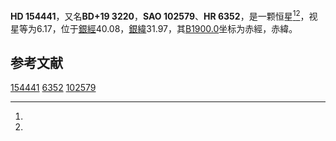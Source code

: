 {{Starbox begin
| name = HD 154441
}}
{{Starbox observe
| epoch = [[J2000.0|J2000.0]]
| constell = {{星座名待查}}<ref name=SIMBAD>{{cite web
 | url=http://simbad.u-strasbg.fr/simbad/sim-id?Ident=HR+6352
 | title=Pulsating variable Star
 | publisher=Centre de Données astronomiques de Strasbourg
 | work=SIMBAD
 | accessdate=2012-07-13
 | archive-date=2016-03-17
 | archive-url=https://web.archive.org/web/20160317214058/http://simbad.u-strasbg.fr/simbad/sim-id?Ident=HR+6352
 | dead-url=no
 }}</ref><ref name=DATA>{{cite web
 | url=http://vizier.u-strasbg.fr/viz-bin/VizieR-5?-out.add=.&-source=5050&-corr=PK=HR&-out.max=9999&HR=6352
 | title=VizieR Detailed Page
 | accessdate=2012-07-13
 | archive-date=2016-03-05
 | archive-url=https://web.archive.org/web/20160305052713/http://vizier.u-strasbg.fr/viz-bin/VizieR-5?-out.add=.&-source=5050&-corr=PK=HR&-out.max=9999&HR=6352
 | dead-url=no
 }}</ref>
| 星官 = 
| ra = {{RA|17|4|41.3}}<ref name=SIMBAD /><ref name=DATA />
| dec = {{DEC|+19|35|57}}<ref name=SIMBAD /><ref name=DATA />
| appmag_v = 6.17<ref name=SIMBAD /><ref name=DATA />
}}
{{Starbox character
| class = B9.5V<ref name=SIMBAD /><ref name=DATA />
| b-v = -0.01<ref name=SIMBAD /><ref name=DATA />
| u-b = -0.09<ref name=SIMBAD /><ref name=DATA />
| r-i = <ref name=SIMBAD /><ref name=DATA />
| variable = 
}}
{{Starbox astrometry
| radial_v = -0.09
| prop_mo_ra = -24
| parallax = 
| p_error = 
}}
{{Starbox catalog
| names =BD+19 3220，[[SAO星表|SAO]] 102579，[[HD星表|HD]] 154441，[[HR星表|HR]] 6352}}
{{Starbox reference |Simbad=HR+6352}}
{{Starbox end}}

'''HD 154441'''，又名'''BD+19 3220'''，'''SAO 102579'''、'''HR 6352'''，是一颗恒星<ref name=SIMBAD /><ref name=DATA />，视星等为6.17，位于[[銀道座標系|銀經]]40.08，[[銀道座標系|銀緯]]31.97，其[[B1900.0|B1900.0]]坐标为赤經{{RA|17|0|20.1}}，赤緯{{DEC|+19|31.97|14}}。

== 参考文献 ==
{{reflist}}

{{star-stub}}

[[Category:HD和HDE天體|154441]]
[[Category:HR天體|6352]]
[[Category:SAO天體|102579]]